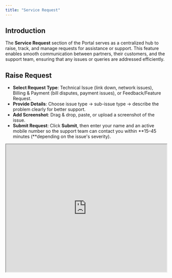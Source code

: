 ```yaml
---
title: "Service Request"
---
```


## Introduction

The **Service Request** section of the Portal serves as a centralized hub  to raise, track, and manage requests for assistance or support. This feature enables smooth communication between partners, their customers, and the support team, ensuring that any issues or queries are addressed efficiently.

## Raise Request

- **Select Request Type**: Technical Issue (link down, network issues), Billing & Payment (bill disputes, payment issues), or Feedback/Feature Request.
- **Provide Details**: Choose issue type → sub-issue type → describe the problem clearly for better support.
- **Add Screenshot**: Drag & drop, paste, or upload a screenshot of the issue.
- **Submit Request**: Click **Submit**, then enter your name and an active mobile number so the support team can contact you within \*\*15–45 minutes (\*\*depending on the issue's severity).

<iframe width="100%" height="400px" src="https://app.sharefable.com/embed/demo/raise-requestpartner-qdflnirnchhu5mjs" allowfullscreen />

## All Requests

View and track the status of requests.

- **Check Status**: See if a request is **Open** or **Resolved**.
- **Search Requests**: Search by email ID to view specific tickets.

<iframe width="100%" height="400px" src="https://app.sharefable.com/embed/demo/all-raised-request-sbtrfxo6p1t14evi" allowfullscreen />